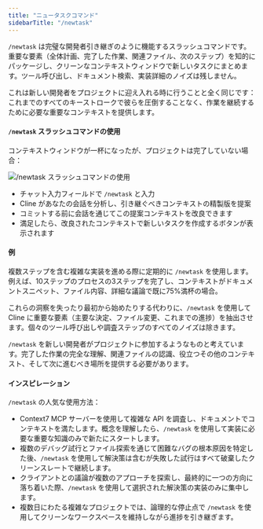 ```yaml
---
title: "ニュータスクコマンド"
sidebarTitle: "/newtask"
---
```


`/newtask` は完璧な開発者引き継ぎのように機能するスラッシュコマンドです。重要な要素（全体計画、完了した作業、関連ファイル、次のステップ）を知的にパッケージし、クリーンなコンテキストウィンドウで新しいタスクにまとめます。ツール呼び出し、ドキュメント検索、実装詳細のノイズは残しません。

これは新しい開発者をプロジェクトに迎え入れる時に行うことと全く同じです：これまでのすべてのキーストロークで彼らを圧倒することなく、作業を継続するために必要な重要なコンテキストを提供します。

#### `/newtask` スラッシュコマンドの使用

コンテキストウィンドウが一杯になったが、プロジェクトは完了していない場合：

<Frame>
	<img
		src="https://storage.googleapis.com/cline_public_images/docs/assets/newtask.png"
		alt="/newtask スラッシュコマンドの使用"
	/>
</Frame>

-   チャット入力フィールドで `/newtask` と入力
-   Cline があなたの会話を分析し、引き継ぐべきコンテキストの精製版を提案
-   コミットする前に会話を通じてこの提案コンテキストを改良できます
-   満足したら、改良されたコンテキストで新しいタスクを作成するボタンが表示されます

#### 例

複数ステップを含む複雑な実装を進める際に定期的に `/newtask` を使用します。例えば、10ステップのプロセスの3ステップを完了し、コンテキストがドキュメントスニペット、ファイル内容、詳細な議論で既に75%満杯の場合。

これらの洞察を失ったり最初から始めたりする代わりに、`/newtask` を使用して Cline に重要な要素（主要な決定、ファイル変更、これまでの進捗）を抽出させます。個々のツール呼び出しや調査ステップのすべてのノイズは除きます。

`/newtask` を新しい開発者がプロジェクトに参加するようなものと考えています。完了した作業の完全な理解、関連ファイルの認識、役立つその他のコンテキスト、そして次に進むべき場所を提供する必要があります。

#### インスピレーション

`/newtask` の人気な使用方法：

-   Context7 MCP サーバーを使用して複雑な API を調査し、ドキュメントでコンテキストを満たします。概念を理解したら、`/newtask` を使用して実装に必要な重要な知識のみで新たにスタートします。
-   複数のデバッグ試行とファイル探索を通じて困難なバグの根本原因を特定した後、`/newtask` を使用して解決策は含むが失敗した試行はすべて破棄したクリーンスレートで継続します。
-   クライアントとの議論が複数のアプローチを探索し、最終的に一つの方向に落ち着いた際、`/newtask` を使用して選択された解決策の実装のみに集中します。
-   複数日にわたる複雑なプロジェクトでは、論理的な停止点で `/newtask` を使用してクリーンなワークスペースを維持しながら進捗を引き継ぎます。

